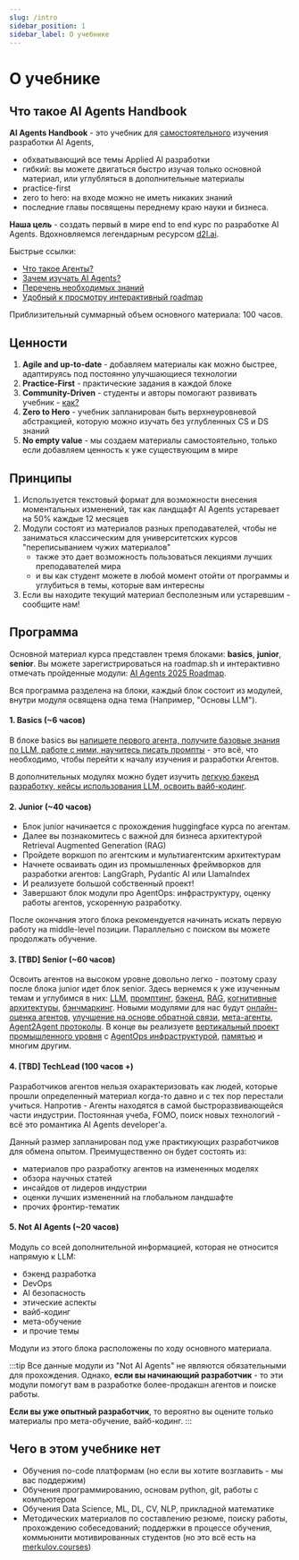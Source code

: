 ```yaml
---
slug: /intro
sidebar_position: 1
sidebar_label: О учебнике
---
```


# О учебнике

## Что такое AI Agents Handbook

**AI Agents Handbook** - это учебник для <u>самостоятельного</u> изучения разработки AI Agents,
- обхватывающий все темы Applied AI разработки
- гибкий: вы можете двигаться быстро изучая только основной материал, или углубляться в дополнительные материалы
- practice-first
- zero to hero: на входе можно не иметь никаких знаний
- последние главы посвящены переднему краю науки и бизнеса.

**Наша цель** - создать первый в мире end to end курс по разработке AI Agents. Вдохновляемся легендарным ресурсом [d2l.ai](https://d2l.ai/).

Быстрые ссылки:
- [Что такое Агенты?](start-here/index.mdx)
- [Зачем изучать AI Agents?](start-here/motivation.mdx)
- [Перечень необходимых знаний](start-here/prerequisites)
- [Удобный к просмотру интерактивный roadmap](https://roadmap.sh/r/ai-agents-2025-roadmap)

Приблизительный суммарный объем основного материала: 100 часов.

## Ценности

1. **Agile and up-to-date** - добавляем материалы как можно быстрее, адаптируясь под постоянно улучшающиеся технологии
2. **Practice-First** - практические задания в каждой блоке
3. **Community-Driven** - студенты и авторы помогают развивать учебник - [как?](/handbook/contributing)
4. **Zero to Hero** - учебник запланирован быть верхнеуровневой абстракцией, которую можно изучать без углубленных CS и DS знаний
5. **No empty value** - мы создаем материалы самостоятельно, только если добавляем ценность к уже существующим в мире

## Принципы

1. Используется текстовый формат для возможности внесения моментальных изменений, так как ландщафт AI Agents устаревает на 50% каждые 12 месяцев
2. Модули состоят из материалов разных преподавателей, чтобы не заниматься классическим для университетских курсов "переписыванием чужих материалов"
    - также это дает возможность пользоваться лекциями лучших преподавателей мира
    - и вы как студент можете в любой момент отойти от программы и углубиться в темы, которые вам интересны
3. Если вы находите текущий материал бесполезным или устаревшим - сообщите нам!

## Программа

Основной материал курса представлен тремя блоками: **basics**, **junior**, **senior**. Вы можете зарегистрироваться на roadmap.sh и интерактивно отмечать пройденные модули: [AI Agents 2025 Roadmap](https://roadmap.sh/r/ai-agents-2025-roadmap).

Вся программа разделена на блоки, каждый блок состоит из модулей, внутри модуля освящена одна тема (Например, "Основы LLM").

#### 1. Basics (~6 часов)

В блоке basics вы <u>напишете первого агента, получите базовые знания по LLM, работе с ними, научитесь писать промпты</u> - это всё, что необходимо, чтобы перейти к началу изучения и разработки Агентов.

В дополнительных модулях можно будет изучить <u>легкую бэкенд разработку, кейсы использования LLM, освоить вайб-кодинг</u>.

#### 2. Junior (~40 часов)

- Блок junior начинается с прохождения huggingface курса по агентам. 
- Далее вы познакомитесь с важной для бизнеса архитектурой Retrieval Augmented Generation (RAG)
- Пройдете воркшоп по агентским и мультиагентским архитектурам
- Начнете осваивать один из промышленных фреймворков для разработки агентов: LangGraph, Pydantic AI или LlamaIndex
- И реализуете большой собственный проект!
- Завершают блок модули про AgentOps: инфраструктуру, оценку работы агентов, ускоренную разработку.

После окончания этого блока рекомендуется начинать искать первую работу на middle-level позиции. Параллельно с поиском вы можете продолжать обучение.

#### 3. [TBD] Senior (~60 часов)

Освоить агентов на высоком уровне довольно легко - поэтому сразу после блока junior идет блок senior. Здесь вернемся к уже изученным темам и углубимся в них: <u>LLM</u>, <u>промптинг</u>, <u>бэкенд</u>, <u>RAG</u>, <u>когнитивные архитектуры</u>, <u>бэнчмаркинг</u>. Новыми модулями для нас будут <u>онлайн-оценка агентов</u>, <u>улучшение на основе обратной связи</u>, <u>мета-агенты</u>, <u>Agent2Agent протоколы</u>. В конце вы реализуете <u>вертикальный проект промышленного уровня</u> с <u>AgentOps инфраструктурой</u>, <u>памятью</u> и многим другим.

#### 4. [TBD] TechLead (100 часов +)

Разработчиков агентов нельзя охарактеризовать как людей, которые прошли определенный материал когда-то давно и с тех пор перестали учиться. Напротив - Агенты находятся в самой быстроразвивающейся части индустрии. Постоянная учеба, FOMO, поиск новых технологий - всё это романтика AI Agents developer'a.

Данный размер запланирован под уже практикующих разработчиков для обмена опытом. Преимущественно он будет состоять из:
- материалов про разработку агентов на измененных моделях
- обзора научных статей
- инсайдов от лидеров индустрии
- оценки лучших измененний на глобальном ландшафте
- прочих фронтир-тематик

#### 5. Not AI Agents (~20 часов)

Модуль со всей дополнительной информацией, которая не относится напрямую к LLM:
- бэкенд разработка
- DevOps
- AI безопасность
- этические аспекты
- вайб-кодинг
- мета-обучение
- и прочие темы

Модули из этого блока расположены по ходу основного материала.

:::tip
Все данные модули из "Not AI Agents" не являются обязательными для прохождения. Однако, **если вы начинающий разработчик** - то эти модули помогут вам в разработке более-продакшн агентов и поиске работы.

**Если вы уже опытный разработчик**, то вероятно вы оцените только материалы про мета-обучение, вайб-кодинг.
:::

## Чего в этом учебнике нет 

- Обучения no-code платформам (но если вы хотите возглавить - мы вас поддержим)
- Обучения программированию, основам python, git, работы с компьютером
- Обучения Data Science, ML, DL, CV, NLP, прикладной математике
- Методических материалов по составлению резюме, поиску работы, прохождению собеседований; поддержки в процессе обучения, коммьюнити мотивированных студентов (но это всё есть на [merkulov.courses](https://merkulov.courses))





